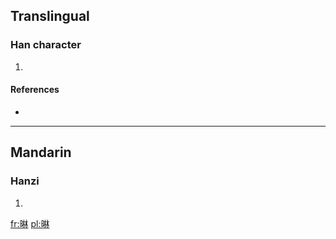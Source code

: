 ==Translingual==

===Han character===
{{Han char|rn=72|rad=日|as=08|sn=12|four=|canj=日木木 (ADD)}}

# {{defn|Han|sort=日08}}

====References====
* {{Han ref|kx=0497.250|dkj=14018|dj=0865.070|hdz=21517.040|uh=667D|ud=26237}}

----

==Mandarin==

===Hanzi===
{{cmn-hanzi|pin=[[lín]] ([[lin2]])|wg=lin<sup>2</sup>}}

# {{defn|Mandarin|sort=日08}}

[[fr:晽]]
[[pl:晽]]